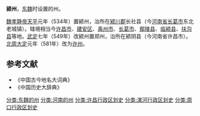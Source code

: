 {{expand|time=2017-03-30T10:09:42+00:00}}
'''颍州'''，[[东魏|东魏]]时设置的州。

[[魏孝静帝|魏孝静帝]][[天平_(东魏)|天平]]元年（534年）置颍州，治所在[[颍川郡|颍川郡]]长社县（今[[河南省|河南省]][[长葛市|长葛市]]东北老城镇）。辖境相当今[[许昌市|许昌市]]、[[建安区|建安区]]、[[禹州市|禹州市]]、[[长葛市|长葛市]]、[[鄢陵县|鄢陵县]]、[[临颍县|临颍县]]、[[扶沟县|扶沟县]]等地。[[武定_(东魏)|武定]]七年（549年）改颍州置郑州，治所在颍阴县（今河南省许昌市）。[[北周|北周]][[大定_(北周)|大定]]元年（581年）改为[[许州|许州]]。
==参考文献==
* 《中国古今地名大词典》
* 《中国历史大辞典》
[[分类:东魏的州|分类:东魏的州]]
[[分类:河南的州|分类:河南的州]]
[[分类:许昌行政区划史|分类:许昌行政区划史]]
[[分类:漯河行政区划史|分类:漯河行政区划史]]
[[分类:周口行政区划史|分类:周口行政区划史]]
